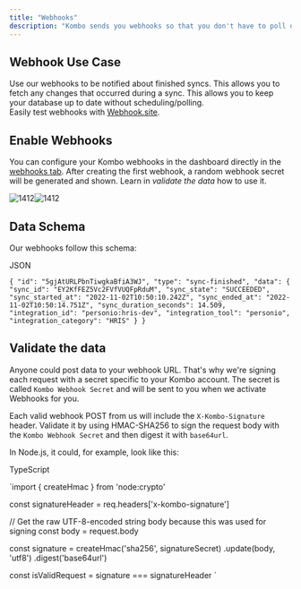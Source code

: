 ```yaml
---
title: "Webhooks"
description: "Kombo sends you webhooks so that you don't have to poll our API for changes."
---
```


## Webhook Use Case

Use our webhooks to be notified about finished syncs. This allows you to fetch any changes that occurred during a sync. This allows you to keep your database up to date without scheduling/polling.  
Easily test webhooks with [Webhook.site](https://webhook.site/).

## Enable Webhooks

You can configure your Kombo webhooks in the dashboard directly in the[ webhooks tab](https://app.kombo.dev/env/webhooks). After creating the first webhook, a random webhook secret will be generated and shown. Learn in _validate the data_ how to use it.

![1412](/images/ac5c217-c093f3c53f5352fad1549cbfd4f9b5a5a1007dc4629e028f601bbf5d8c799e9f.png "c093f3c53f5352fad1549cbfd4f9b5a5a1007dc4629e028f601bbf5d8c799e9f.png")![1412](/images/ac5c217-c093f3c53f5352fad1549cbfd4f9b5a5a1007dc4629e028f601bbf5d8c799e9f.png "Click to close...") 

## Data Schema

Our webhooks follow this schema: 

JSON

`{
  "id": "5gjAtURLPbnTiwgkaBfiA3WJ",
  "type": "sync-finished",
  "data": {
    "sync_id": "EY2KfFEZ5Vc2FVfVUQFpRduM",
    "sync_state": "SUCCEEDED",
    "sync_started_at": "2022-11-02T10:50:10.242Z",
    "sync_ended_at": "2022-11-02T10:50:14.751Z",
    "sync_duration_seconds": 14.509,
    "integration_id": "personio:hris-dev",
    "integration_tool": "personio",
    "integration_category": "HRIS"
  }
}
`

## Validate the data

Anyone could post data to your webhook URL. That's why we're signing each request with a secret specific to your Kombo account. The secret is called `Kombo Webhook Secret` and will be sent to you when we activate Webhooks for you.

Each valid webhook POST from us will include the `X-Kombo-Signature` header. Validate it by using HMAC-SHA256 to sign the request body with the `Kombo Webhook Secret` and then digest it with `base64url`.

In Node.js, it could, for example, look like this:

TypeScript

`import { createHmac } from 'node:crypto'

const signatureHeader = req.headers['x-kombo-signature']

// Get the raw UTF-8-encoded string body because this was used for signing
const body = request.body

const signature = createHmac('sha256', signatureSecret)
  .update(body, 'utf8')
  .digest('base64url')

const isValidRequest = signature === signatureHeader
`